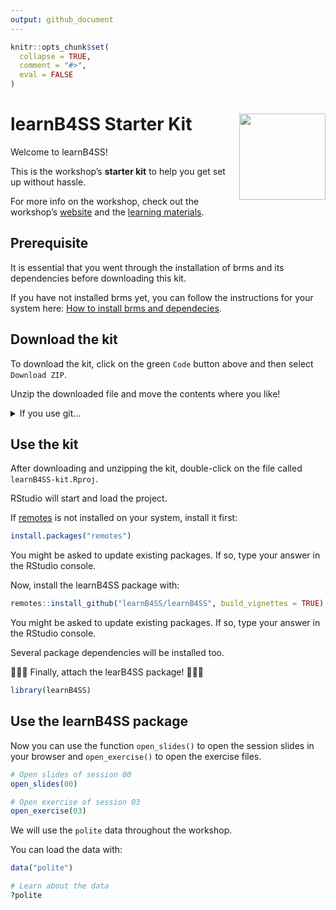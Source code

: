```yaml
---
output: github_document
---
```


<!-- README.md is generated from README.Rmd. Please edit that file -->

```r
knitr::opts_chunk$set(
  collapse = TRUE,
  comment = "#>",
  eval = FALSE
)
```

# learnB4SS Starter Kit  <a href='https://learnb4ss.github.io/learnB4SS'><img src='.assets/logo.png' align="right" height="138" /></a>

Welcome to learnB4SS!

This is the workshop's **starter kit** to help you get set up without hassle.

For more info on the workshop, check out the workshop's [website](https://learnb4ss.github.io) and the [learning materials](https://learnb4ss.github.io/learnB4SS/index.html).

## Prerequisite

It is essential that you went through the installation of brms and its dependencies before downloading this kit.

If you have not installed brms yet, you can follow the instructions for your system here: [How to install brms and dependecies](https://learnb4ss.github.io/learnB4SS/articles/install-brms.html).

## Download the kit

To download the kit, click on the green `Code` button above and then select `Download ZIP`.

Unzip the downloaded file and move the contents where you like!

<details>
  <summary>If you use git...</summary>
  <p>Run <code>git clone https<span></span>://github.com/learnB4SS/learnB4SS-kit.git</code> in your command line.</p>
</details>

## Use the kit

After downloading and unzipping the kit, double-click on the file called `learnB4SS-kit.Rproj`.

RStudio will start and load the project.

If [remotes](https://remotes.r-lib.org) is not installed on your system, install it first:

```r
install.packages("remotes")
```

You might be asked to update existing packages. If so, type your answer in the RStudio console.

Now, install the learnB4SS package with:

```r
remotes::install_github("learnB4SS/learnB4SS", build_vignettes = TRUE)
```

You might be asked to update existing packages. If so, type your answer in the RStudio console.

Several package dependencies will be installed too.

🎉🎉🎉 Finally, attach the learB4SS package! 🎉🎉🎉

```r
library(learnB4SS)
```

## Use the learnB4SS package

Now you can use the function `open_slides()` to open the session slides in your browser and `open_exercise()` to open the exercise files.

```r
# Open slides of session 00
open_slides(00)

# Open exercise of session 03
open_exercise(03)
```

We will use the `polite` data throughout the workshop.

You can load the data with:

```r
data("polite")

# Learn about the data
?polite
```

<br>
